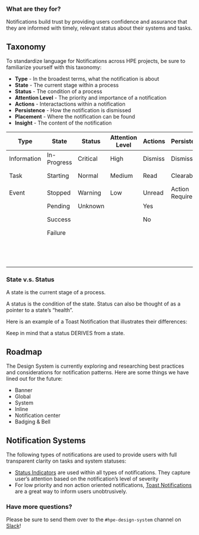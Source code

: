 
### What are they for?

Notifications build trust by providing users confidence and assurance that they are informed with timely, relevant status about their systems and tasks.

## Taxonomy 

To standardize language for Notifications across HPE projects, be sure to familiarize yourself with this taxonomy:

- **Type** - In the broadest terms, what the notification is about
- **State** - The current stage within a process
- **Status** - The condition of a process
- **Attention Level** - The priority and importance of a notification
- **Actions** - Interactactions within a notification
- **Persistence** - How the notification is dismissed
- **Placement** - Where the notification can be found
- **Insight** - The content of the notification

| Type        | State       | Status   | Attention Level | Actions | Persistence     | Placement | Insight              |
| ------------| ------------|----------|-----------------|---------|-----------------|-----------|----------------------|
| Information | In-Progress | Critical | High            | Dismiss | Dismissable     | Banner    | Support              |
| Task        | Starting    | Normal   | Medium          | Read    | Clearable       | Browser   | Progress Update      |
| Event       | Stopped     | Warning  | Low             | Unread  | Action Required | Email     | Status/Task Tracking |
|             | Pending     | Unknown  |                 | Yes     |                 | Toast     | Created              |
|             | Success     |          |                 | No      |                 | Bell      | Required Received    |
|             | Failure     |          |                 |         |                 | Badging   |                      |
|             |             |          |                 |         |                 | System    |                      |
|             |             |          |                 |         |                 | Global    |                      |
|             |             |          |                 |         |                 | Inline    |                      |

### State v.s. Status

A state is the current stage of a process.

A status is the condition of the state. Status can also be thought of as a pointer to a state’s “health”. 

Here is an example of a Toast Notification that illustrates their differences:

<StateVsStatusDiagram />

Keep in mind that a status DERIVES from a state.

## Roadmap

The Design System is currently exploring and researching best practices and considerations for notification patterns. Here are some things we have lined out for the future:

- Banner
- Global
- System
- Inline
- Notification center
- Badging & Bell

## Notification Systems

The following types of notifications are used to provide users with full transparent clarity on tasks and system statuses:

- [Status Indicators](/components/status-indicator) are used within all types of notifications. They capture user’s attention based on the notification’s level of severity
- For low priority and non action oriented notifications, [Toast Notifications](/components/toast-notifications) are a great way to inform users unobtrusively. 

### Have more questions?

Please be sure to send them over to the `#hpe-design-system` channel on [Slack](https://slack-invite.grommet.io/)!
